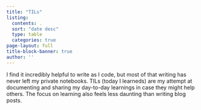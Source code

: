 ```yaml
---
title: "TILs"
listing:
  contents: .
  sort: "date desc"
  type: table
  categories: true
page-layout: full
title-block-banner: true
author: ''
---
```


I find it incredibly helpful to write as I code, but most of that writing has never left my private notebooks.
TILs (today I learneds) are my attempt at documenting and sharing my day-to-day learnings in case they might help others.
The focus on learning also feels less daunting than writing blog posts.
